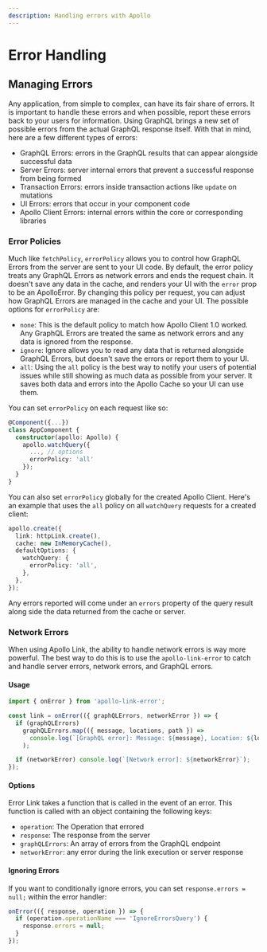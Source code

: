 ```yaml
---
description: Handling errors with Apollo
---
```


# Error Handling

## Managing Errors

Any application, from simple to complex, can have its fair share of errors. It is important to
handle these errors and when possible, report these errors back to your users for information. Using
GraphQL brings a new set of possible errors from the actual GraphQL response itself. With that in
mind, here are a few different types of errors:

- GraphQL Errors: errors in the GraphQL results that can appear alongside successful data
- Server Errors: server internal errors that prevent a successful response from being formed
- Transaction Errors: errors inside transaction actions like `update` on mutations
- UI Errors: errors that occur in your component code
- Apollo Client Errors: internal errors within the core or corresponding libraries

### Error Policies

Much like `fetchPolicy`, `errorPolicy` allows you to control how GraphQL Errors from the server are
sent to your UI code. By default, the error policy treats any GraphQL Errors as network errors and
ends the request chain. It doesn't save any data in the cache, and renders your UI with the `error`
prop to be an ApolloError. By changing this policy per request, you can adjust how GraphQL Errors
are managed in the cache and your UI. The possible options for `errorPolicy` are:

- `none`: This is the default policy to match how Apollo Client 1.0 worked. Any GraphQL Errors are
  treated the same as network errors and any data is ignored from the response.
- `ignore`: Ignore allows you to read any data that is returned alongside GraphQL Errors, but
  doesn't save the errors or report them to your UI.
- `all`: Using the `all` policy is the best way to notify your users of potential issues while still
  showing as much data as possible from your server. It saves both data and errors into the Apollo
  Cache so your UI can use them.

You can set `errorPolicy` on each request like so:

```ts
@Component({...})
class AppComponent {
  constructor(apollo: Apollo) {
    apollo.watchQuery({
      ..., // options
      errorPolicy: 'all'
    });
  }
}
```

You can also set `errorPolicy` globally for the created Apollo Client. Here's an example that uses
the `all` policy on all `watchQuery` requests for a created client:

```ts
apollo.create({
  link: httpLink.create(),
  cache: new InMemoryCache(),
  defaultOptions: {
    watchQuery: {
      errorPolicy: 'all',
    },
  },
});
```

Any errors reported will come under an `errors` property of the query result along side the data
returned from the cache or server.

### Network Errors

When using Apollo Link, the ability to handle network errors is way more powerful. The best way to
do this is to use the `apollo-link-error` to catch and handle server errors, network errors, and
GraphQL errors.

#### Usage

```ts
import { onError } from 'apollo-link-error';

const link = onError(({ graphQLErrors, networkError }) => {
  if (graphQLErrors)
    graphQLErrors.map(({ message, locations, path }) =>
      console.log(`[GraphQL error]: Message: ${message}, Location: ${locations}, Path: ${path}`),
    );

  if (networkError) console.log(`[Network error]: ${networkError}`);
});
```

#### Options

Error Link takes a function that is called in the event of an error. This function is called with an
object containing the following keys:

- `operation`: The Operation that errored
- `response`: The response from the server
- `graphQLErrors`: An array of errors from the GraphQL endpoint
- `networkError`: any error during the link execution or server response

#### Ignoring Errors

If you want to conditionally ignore errors, you can set `response.errors = null;` within the error
handler:

```js
onError(({ response, operation }) => {
  if (operation.operationName === 'IgnoreErrorsQuery') {
    response.errors = null;
  }
});
```
